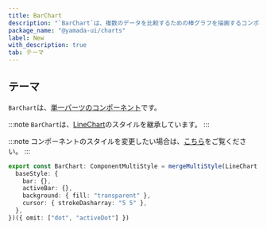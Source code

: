 ```yaml
---
title: BarChart
description: "`BarChart`は、複数のデータを比較するための棒グラフを描画するコンポーネントです。"
package_name: "@yamada-ui/charts"
label: New
with_description: true
tab: テーマ
---
```


## テーマ

`BarChart`は、[単一パーツのコンポーネント](/styled-system/theming/component-styles#単一パーツのコンポーネント)です。

:::note
`BarChart`は、[LineChart](/components/feedback/line-chart)のスタイルを継承しています。
:::

:::note
コンポーネントのスタイルを変更したい場合は、[こちら](/styled-system/theming/customize-theme#コンポーネントのスタイルを変更する)をご覧ください。
:::

```ts
export const BarChart: ComponentMultiStyle = mergeMultiStyle(LineChart, {
  baseStyle: {
    bar: {},
    activeBar: {},
    background: { fill: "transparent" },
    cursor: { strokeDasharray: "5 5" },
  },
})({ omit: ["dot", "activeDot"] })
```
